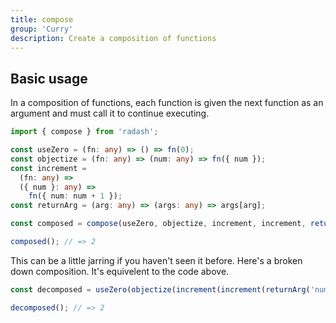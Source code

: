 ```yaml
---
title: compose
group: 'Curry'
description: Create a composition of functions
---
```


## Basic usage

In a composition of functions, each function is given the next function as an argument and must call it to continue executing.

```ts
import { compose } from 'radash';

const useZero = (fn: any) => () => fn(0);
const objectize = (fn: any) => (num: any) => fn({ num });
const increment =
  (fn: any) =>
  ({ num }: any) =>
    fn({ num: num + 1 });
const returnArg = (arg: any) => (args: any) => args[arg];

const composed = compose(useZero, objectize, increment, increment, returnArg('num'));

composed(); // => 2
```

This can be a little jarring if you haven't seen it before. Here's a broken down composition. It's equivelent to the code above.

```ts
const decomposed = useZero(objectize(increment(increment(returnArg('num')))));

decomposed(); // => 2
```
